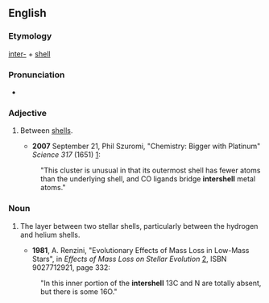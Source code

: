 ==English==

===Etymology===

[[inter-]] + [[shell]]

===Pronunciation===
*{{IPA|ˈɪntɚˌʃɛl}}

===Adjective===
{{en-adj|-}}

# {{physics}} Between [[shell]]s.
#*'''2007''' September 21, Phil Szuromi, "Chemistry:  Bigger with Platinum" ''Science 317'' (1651) [http://www.sciencemag.org/cgi/content/full/317/5845/1651c]:
#:"This cluster is unusual in that its outermost shell has fewer atoms than the underlying shell, and CO ligands bridge '''intershell''' metal atoms."

===Noun===
{{en-noun}}

# {{astronomy}} The layer between two stellar shells, particularly between the hydrogen and helium shells.
#*'''1981''', A. Renzini, "Evolutionary Effects of Mass Loss in Low-Mass Stars", in ''Effects of Mass Loss on Stellar Evolution'' [http://books.google.com/books?id=Urnr4_XvRl0C&pg=PA332], ISBN 9027712921, page 332:
#:"In this inner portion of the '''intershell''' 13C and N are totally absent, but there is some 16O."